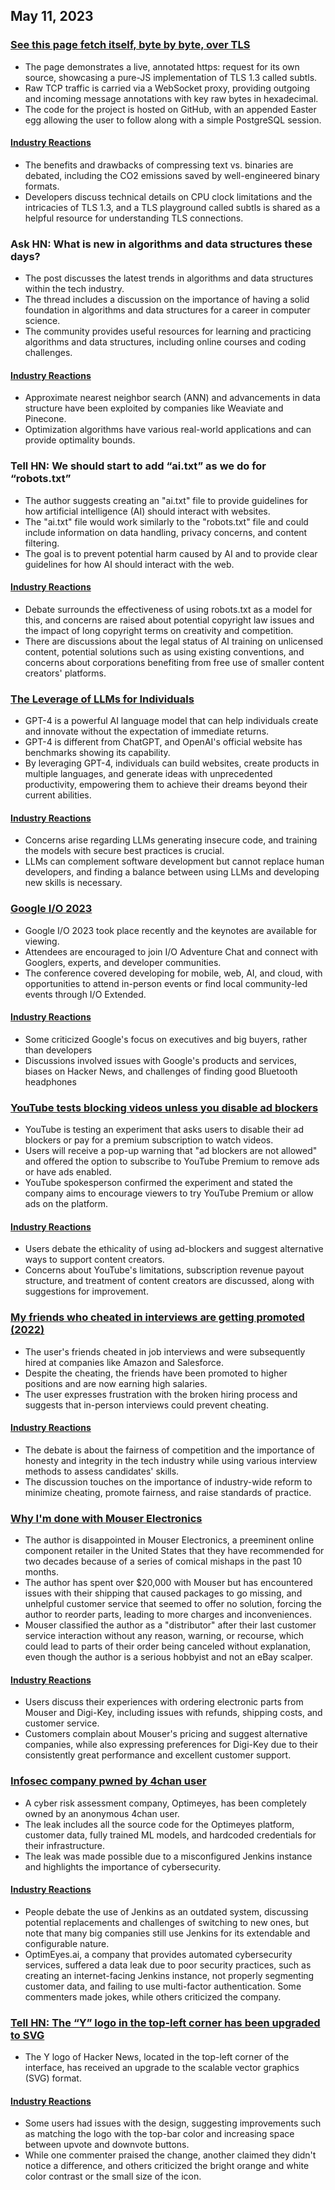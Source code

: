 



<CallToAction />

<Steps>

## May 11, 2023



### [See this page fetch itself, byte by byte, over TLS](https://subtls.pages.dev/)

- The page demonstrates a live, annotated https: request for its own source, showcasing a pure-JS implementation of TLS 1.3 called subtls.
- Raw TCP traffic is carried via a WebSocket proxy, providing outgoing and incoming message annotations with key raw bytes in hexadecimal.
- The code for the project is hosted on GitHub, with an appended Easter egg allowing the user to follow along with a simple PostgreSQL session.

#### [Industry Reactions](http://news.ycombinator.com/item?id=35884437)

- The benefits and drawbacks of compressing text vs. binaries are debated, including the CO2 emissions saved by well-engineered binary formats.
- Developers discuss technical details on CPU clock limitations and the intricacies of TLS 1.3, and a TLS playground called subtls is shared as a helpful resource for understanding TLS connections.





### Ask HN: What is new in algorithms and data structures these days?

- The post discusses the latest trends in algorithms and data structures within the tech industry.
- The thread includes a discussion on the importance of having a solid foundation in algorithms and data structures for a career in computer science.
- The community provides useful resources for learning and practicing algorithms and data structures, including online courses and coding challenges.

#### [Industry Reactions](http://news.ycombinator.com/item?id=35886900)

- Approximate nearest neighbor search (ANN) and advancements in data structure have been exploited by companies like Weaviate and Pinecone.
- Optimization algorithms have various real-world applications and can provide optimality bounds.





### Tell HN: We should start to add “ai.txt” as we do for “robots.txt”

- The author suggests creating an "ai.txt" file to provide guidelines for how artificial intelligence (AI) should interact with websites.
- The "ai.txt" file would work similarly to the "robots.txt" file and could include information on data handling, privacy concerns, and content filtering.
- The goal is to prevent potential harm caused by AI and to provide clear guidelines for how AI should interact with the web.

#### [Industry Reactions](http://news.ycombinator.com/item?id=35886288)

- Debate surrounds the effectiveness of using robots.txt as a model for this, and concerns are raised about potential copyright law issues and the impact of long copyright terms on creativity and competition.
- There are discussions about the legal status of AI training on unlicensed content, potential solutions such as using existing conventions, and concerns about corporations benefiting from free use of smaller content creators' platforms.





### [The Leverage of LLMs for Individuals](https://mazzzystar.github.io/2023/05/10/LLM-for-individual/)

- GPT-4 is a powerful AI language model that can help individuals create and innovate without the expectation of immediate returns.
- GPT-4 is different from ChatGPT, and OpenAI's official website has benchmarks showing its capability.
- By leveraging GPT-4, individuals can build websites, create products in multiple languages, and generate ideas with unprecedented productivity, empowering them to achieve their dreams beyond their current abilities.

#### [Industry Reactions](http://news.ycombinator.com/item?id=35885797)

- Concerns arise regarding LLMs generating insecure code, and training the models with secure best practices is crucial.
- LLMs can complement software development but cannot replace human developers, and finding a balance between using LLMs and developing new skills is necessary.





### [Google I/O 2023](https://io.google/2023/)

- Google I/O 2023 took place recently and the keynotes are available for viewing.
- Attendees are encouraged to join I/O Adventure Chat and connect with Googlers, experts, and developer communities.
- The conference covered developing for mobile, web, AI, and cloud, with opportunities to attend in-person events or find local community-led events through I/O Extended.

#### [Industry Reactions](http://news.ycombinator.com/item?id=35886559)

- Some criticized Google's focus on executives and big buyers, rather than developers
- Discussions involved issues with Google's products and services, biases on Hacker News, and challenges of finding good Bluetooth headphones





### [YouTube tests blocking videos unless you disable ad blockers](https://www.bleepingcomputer.com/news/technology/youtube-tests-blocking-videos-unless-you-disable-ad-blockers/)

- YouTube is testing an experiment that asks users to disable their ad blockers or pay for a premium subscription to watch videos.
- Users will receive a pop-up warning that "ad blockers are not allowed" and offered the option to subscribe to YouTube Premium to remove ads or have ads enabled.
- YouTube spokesperson confirmed the experiment and stated the company aims to encourage viewers to try YouTube Premium or allow ads on the platform.

#### [Industry Reactions](http://news.ycombinator.com/item?id=35892512)

- Users debate the ethicality of using ad-blockers and suggest alternative ways to support content creators.
- Concerns about YouTube's limitations, subscription revenue payout structure, and treatment of content creators are discussed, along with suggestions for improvement.





### [My friends who cheated in interviews are getting promoted (2022)](https://www.teamblind.com/post/My-friends-who-cheated-in-interviews-are-getting-promoted-😡😡😡😡-XnYM4nLs)

- The user's friends cheated in job interviews and were subsequently hired at companies like Amazon and Salesforce.
- Despite the cheating, the friends have been promoted to higher positions and are now earning high salaries.
- The user expresses frustration with the broken hiring process and suggests that in-person interviews could prevent cheating.

#### [Industry Reactions](http://news.ycombinator.com/item?id=35885342)

- The debate is about the fairness of competition and the importance of honesty and integrity in the tech industry while using various interview methods to assess candidates' skills.
- The discussion touches on the importance of industry-wide reform to minimize cheating, promote fairness, and raise standards of practice.





### [Why I'm done with Mouser Electronics](https://lcamtuf.substack.com/p/why-im-done-with-mouser-electronics)

- The author is disappointed in Mouser Electronics, a preeminent online component retailer in the United States that they have recommended for two decades because of a series of comical mishaps in the past 10 months.
- The author has spent over $20,000 with Mouser but has encountered issues with their shipping that caused packages to go missing, and unhelpful customer service that seemed to offer no solution, forcing the author to reorder parts, leading to more charges and inconveniences.
- Mouser classified the author as a "distributor" after their last customer service interaction without any reason, warning, or recourse, which could lead to parts of their order being canceled without explanation, even though the author is a serious hobbyist and not an eBay scalper.

#### [Industry Reactions](http://news.ycombinator.com/item?id=35892246)

- Users discuss their experiences with ordering electronic parts from Mouser and Digi-Key, including issues with refunds, shipping costs, and customer service.
- Customers complain about Mouser's pricing and suggest alternative companies, while also expressing preferences for Digi-Key due to their consistently great performance and excellent customer support.





### [Infosec company pwned by 4chan user](https://maia.crimew.gay/posts/optimeyes-leak/)

- A cyber risk assessment company, Optimeyes, has been completely owned by an anonymous 4chan user.
- The leak includes all the source code for the Optimeyes platform, customer data, fully trained ML models, and hardcoded credentials for their infrastructure.
- The leak was made possible due to a misconfigured Jenkins instance and highlights the importance of cybersecurity.

#### [Industry Reactions](http://news.ycombinator.com/item?id=35888509)

- People debate the use of Jenkins as an outdated system, discussing potential replacements and challenges of switching to new ones, but note that many big companies still use Jenkins for its extendable and configurable nature.
- OptimEyes.ai, a company that provides automated cybersecurity services, suffered a data leak due to poor security practices, such as creating an internet-facing Jenkins instance, not properly segmenting customer data, and failing to use multi-factor authentication. Some commenters made jokes, while others criticized the company.





### [Tell HN: The “Y” logo in the top-left corner has been upgraded to SVG](https://news.ycombinator.com/y18.svg)

- The Y logo of Hacker News, located in the top-left corner of the interface, has received an upgrade to the scalable vector graphics (SVG) format.

#### [Industry Reactions](http://news.ycombinator.com/item?id=35894326)

- Some users had issues with the design, suggesting improvements such as matching the logo with the top-bar color and increasing space between upvote and downvote buttons.
- While one commenter praised the change, another claimed they didn't notice a difference, and others criticized the bright orange and white color contrast or the small size of the icon.



</Steps>